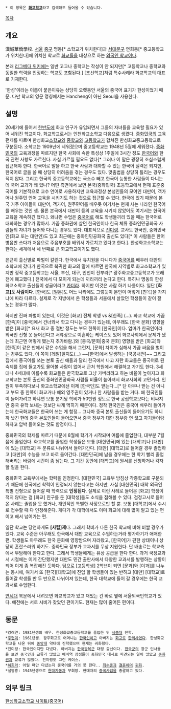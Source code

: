  * 이 항목은 '''[[화교학교]]'''라고 검색해도 들어올 수 있습니다.

[[목차]]
== 개요 ==
漢城華僑學校. [[서울]] [[중구]] 명동[* 소학교가 위치한다]과 [[서대문구]] 연희동[* 중고등학교가 위치한다]에 위치한 학교로 [[화교]]들을 대상으로 하는 [[외국인 학교]]이다.

본래 [[리그베다 위키]]에는 일반 고교나 중학교는 작성이 안 되지만[* 고등학교나 중학교와 동일한 학력을 인정하는 학교도 포함된다.] [조선학교]처럼 특수사례라 화교학교의 대표로 기재한다.

'한성'이라는 이름이 붙은이유는 상당히 오랫동안 서울의 중국어 표기가 한성이었기 때문. 다만 학교의 영문 명칭에서는 Hancheng이 아닌 Seoul을 사용한다.
== 설명 ==
20세기에 들어서 [[한반도]]에 화교 인구가 유입되면서 그들의 자녀들을 교육할 필요가 있어 세워진 학교이다. 화교학교로서는 인천화교소학교 다음으로 생겼다. [[중화민국]]의 교육 편제를 따르며 한성화교[[소학교]]와 [[중학교]]와 [[고등학교]]가 합쳐진 한성화교중고등학교로 구분된다. 소학교는 1909년에 세워졌으며 중고등학교는 1948년 5월에 세워졌다. [[중화민국]]의 교육과정을 따르지만 한국 사회에 속한 특성상 1주일에 3시간 정도 [[한국어]]와 한국 관련 사항도 가르친다. 사실 가르칠 필요도 없다[* 그러나 이 말은 굉장히 조심스럽게 접근해야 한다. 한국어로 말을 하고 한국 사람과 대화할 수 있는 한국어 실력은 되지만, 한국어로 글을 쓸 때 상당히 어려움을 겪는 경우도 있다. 맞춤법을 상당히 틀리는 경우도 적지 않다. 그리고 한국의 중고등학교에는 극소수 빼고 한국어 능통한 사람들이 다니는데 국어 교과가 왜 있나? 어떤 측면에서 보면 본국(중화민국) 초등학교에서 현재 표준중국어를 기본적으로 교수 언어로 사용하지만 교육과정상 본성인들의 모어인 대만어, 객가어나 원주민 언어 교육을 시키기도 하는 것으로 접근할 수 있다. 한국에 있기 때문에 본국 거주 아이들이 대만어, 객가어, 원주민어를 배우듯 여기서는 현재 사는 나라인 한국어를 배우는 것인 셈. 물론 본국에서 대만어 등의 교육을 시키지 않았어도 여기서는 한국어 교육을 계속하긴 했다.]. 왜냐면 수업은 [[중국어]]로 해도 학생들끼리 있을 때는 한국어로 대화하는 경우가 많아서. 가끔 중화권에 살던 한국인이나 한국 체류 중화인민공화국 사람들의 자녀가 들어와 다니는 경우도 있다. 대표적으로 [[진미령]]. 교사도 한국인, 중화민국인(화교 또는 대만인)도 있고 최근에는 중화인민공화국 출신도 있다[* 이 사람들은 한어병음만 쓰다가 처음으로 주음부호를 배워서 가르치고 있다고 한다.]. 한성화교소학교는 한때는 세계에서 세 번째로 큰 화교학교이기도 했다.

은근히 출신별로 파벌이 갈린다. 한국에서 유치원을 다니다가 [[중국어]]를 배우러 대만의 소학교에 갔다가 한국으로 복귀한 화교의 말에 따르면 한국에 지역별로 화교소학교가 있지만 정작 중고등학교는 서울, 부산, 대구, 인천이 전부라[* 광주화교중고등학교가 오래 전에 폐교했다.] 전국에서 다 모이게 되는데 끼리끼리 논다고 한다. 특히나 명동의 한성화교소학교 출신들이 성골이라고 [[카더라]]. 하지만 이것은 사람 하기 나름이다. 일단 '''[화교]도 사람이다'''. [한국]도 [일본]도 어느 나라에도 그렇듯이 본인이 어떻게 [친목]을 가지냐에 따라 다르다. 실제로 각 지방에서 온 학생들과 서울에서 살았던 학생들이 같이 잘 노는 경우가 많다. 

하지만 진짜 파벌이 있는데, 이것은 [화교] 전체 학생 vs &[한족] (...). 화교 학교에 가끔 [한족]이 [중국]에서 건너와서 학교 다니는 경우가 있는데, 아무래도 [한국 문화] 영향을 받은 [화교][* 요새 화교 중 절반 정도는 부모 한쪽이 [한국인]이다. 엄마가 한국인이라 외국인 전형 못 들어간다고 서류상으로 이혼하는 케이스도 있어 화교사회에서 문제가 됐는데 최근엔 어떻게 됐는지 추가바람.]와 [중국/문화|중국 문화] 영향을 받은 [화교]와 [한족]이 같은 반에서 같은 수업을 해서 그런지, [문화] 차이가 심해서 가끔 싸움을 벌이는 경우도 있다. 이 쪽이 [레알]일지도(...) ~~[한국]에서 발생하는 [국공내전]~~ 그리고 집에서 중국어를 쓰는 본토 출신 애들과 달리 한국에서 나고 자란 화교들은 중국어로 된 숙제를 집에 들고가도 물어볼 사람이 없어서 근처 학원에서 해결하고 가기도 한다. 3세대나 4세대에 이를수록 화교들은 한국학교로 그냥 가버리려고 하는 비율이 높아지고 화교학교는 본토 출신의 중화인민공화국 사람들 비율이 높아져서 화교사회의 고민거리. 인원이 부족하다보니 화교소학교에선 이제 [한국인]도 받는다...[* 단 아무나 받는 건 아니고 부모 중 한쪽이 화교거나 해외 영주권이 있거나 한 사람들을 받는 거다. 왜 한국인들이 들어가려고 하냐면 보통 분기당 학비가 50만원 정도로 한국 공립학교보다는 비싸지만 중국 유학 보내는 것보단 싸게 먹히기 때문이다. 정작 한국인은 중국어 배우러 들어가는데 한국화교들은 한국어 쓰는 게 함정... 그나마 중국 본토 출신들이 들어오기도 하니까 낫긴 한데 중국 본토인들이 들어오면서 중국 정부가 대만 정부랑 연 끊고 자기들이랑 하자고 압박 들어오는 것도 함정이다..]

중화민국의 학제를 따르기 때문에 8월에 학기가 시작되며 여름에 졸업한다, 대부분 7월 쯤에 졸업한다. 화교학교를 졸업한 학생들은 보통 [대한민국]에 있는 [대학교]나 [대만]에 있는 [대학교] 두 분류로 나뉘어서 들어가간다. [대만] [대학교]로 들어갈 경우 졸업하고 [대만]의 수능을 보고 바로 들어간다. [대한민국]에 남을 경우에는 한 학기 빨리 졸업해버리는 바람에 시간이 좀 남는다. 그 기간 동안에 [대학교]에 원서를 신청하거나 각자 할 일을 한다. 

중화민국 교육부에서는 학력을 인정한다. [대한민국] 교육부 방침상 각종학교로 구분되기 때문에 한국에선 학력이 인정되지 않는다고는 하지만, 사실 [대한민국] 대학 외국인 특별 전형으로 들어갈 때 학력으로 '''인정된다'''. 실제로 이런 사례로 들어온 [화교] 학생이 적지 않다는 걸 [화교] 친구를 둔 [대학생]들도 소식을 접해볼 수 있다. 검정고시로 들어온 사례는 졸업을 못 했거나, 개인적인 특별한 사정으로만 할 뿐. 보통 [대학교]에서 수시로 접수할 때 다 인정해준다. 게다가 각 대학에서도 이미 화교에 대해 많이 알고 있는 편이고 해서 넘어가는 편. 

일단 학교는 당연하게도 '''[사립]제'''다. 그래서 학비가 다른 한국 학교에 비해 비쌀 경우가 있다. 교육 수준은 아무래도 한국에서 대만 교육으로 수업하는거라 평가하기가 애매한 편. 학생들도 아무래도 한국 문화에 영향받으며 자라왔고, [한국어]가 편한 상태이니 상당히 혼란스러워 하기도.  중화민국 정부가 교과서를 무상 지원한다. 단 배송료는 학교측에서 부담해야 한다고 한다. 그래서 학생들에게는 유상 공급을 한다 한다. 과거 국정교과서 시절에는 이게 간단했지만 대만도 민간 출판사에서 다양한 교과서를 발행하는 상황이 되어 이게 좀 복잡해진 듯하다. 덤으로 [고등학생] 2학년이 되면 [문과]와 [이과]를 나누는 동시에, 여기서 또 [한국][대학교]에 진입 할 학생들이 있는 반하고 [대만] [대학교]로 들어갈 학생들 반 두 반으로 나뉘어져 있는데, 한국 대학교에 들어 갈 경우에는 한국 교과서로 수업한다.

[[연세대]] 북문에서 내려오면 화교학교가 있고 재밌는 건 바로 옆에 서울외국인학교가 있다. 예전에는 서로 시비가 잦았던 편이기도. 현재는 많이 줄어든 편이다.

== 동문 ==
 *강래연: 1981년생의 배우. 한성화교중고등학교를 졸업한 뒤 [[세종대]] 진학.
 *[[주현미]]: 1961년생. 광주화교로 어머니는 [[한국인]]이고 아버지는 [[화교]]로 [[한의사]]였다. 한성화교학교를 나온 뒤에 [[중앙대]] 약대에 진학했으며 현재는 귀화했다.
 *진미령: 한국인이지만 다녔다. 아버지는 [[한국광복군]] 대령 출신이다. [[한국군]]의 창군 인사들을 보면 중국인과 교류가 많았고 예비역 장성들이 중화민국 대사로 파견되는 일이 많았고 [[중화권]]과 교류가 많았다. 진미령도 그런 케이스.
 *[[하희라]]: 어릴 때만 다녔는지 중국어를 거의 못 한다.. [[최수종]]과 [[결혼]]하며 [[귀화]].
 *설영흥: 1945년생으로 [[현대자동차]] 부회장. 현대차의 [[중국]]사업을 총괄하고 있다.

== 외부 링크 ==
[http://www.hanxiao.or.kr/ 한성화교소학교 사이트(중국어)]
